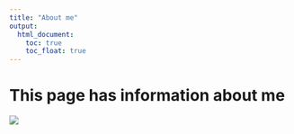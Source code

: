 ```yaml
---
title: "About me"
output: 
  html_document:
    toc: true
    toc_float: true
---
```


# This page has information about me

![](image/linkedInprofile.jpeg)
